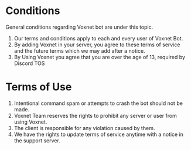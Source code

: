# Conditions
General conditions regarding Voxnet bot are under this topic.

1. Our terms and conditions apply to each and every user of Voxnet Bot.
2. By adding Voxnet in your server, you agree to these terms of service and the future terms which we may add after a notice.
3. By Using Voxnet you agree that you are over the age of 13, required by Discord TOS

# Terms of Use
1. Intentional command spam or attempts to crash the bot should not be made.
2. Voxnet Team reserves the rights to prohibit any server or user from using Voxnet.
3. The client is responsible for any violation caused by them.
4. We have the rights to update terms of service anytime with a notice in the support server.
